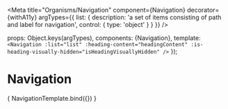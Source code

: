 
<Meta
  title="Organisms/Navigation"
  component={Navigation}
  decorator={withA11y}
  argTypes={{
    list: {
      description: 'a set of items consisting of path and label for navigation',
      control: {
        type: 'object'
      }
    }
  }}
/>


  props: Object.keys(argTypes),
  components: {Navigation},
  template: `
    <Navigation
      :list="list"
      :heading-content="headingContent"
      :is-heading-visually-hidden="isHeadingVisuallyHidden"
    />
  `
});

# Navigation


<Canvas>
  <Story
    name="Navigation"
    args = {{
      list: [
        {path: `path1`, label: `링크1`}, {path: `path2`, label: `링크2`}
      ],
      headingContent: '메인 내비게이션',
      isHeadingVisuallyHidden: false
    }}
  >
    { NavigationTemplate.bind({}) }
  </Story>
</Canvas>

<ArgsTable story="Navigation" />